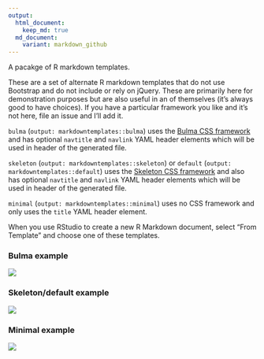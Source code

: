 ```yaml
---
output:
  html_document:
    keep_md: true
  md_document:
    variant: markdown_github
---
```

A pacakge of R markdown templates.

These are a set of alternate R markdown templates that do not use Bootstrap and do not include or rely on jQuery. These are primarily here for demonstration purposes but are also useful in an of themselves (it's always good to have choices). If you have a particular framework you like and it's not here, file an issue and I'll add it.

`bulma` (`output: markdowntemplates::bulma`) uses the [Bulma CSS framework](http://bulma.io) and has optional `navtitle` and `navlink` YAML header elements which will be used in header of the generated file.

`skeleton` (`output: markdowntemplates::skeleton`) or `default` (`output: markdowntemplates::default`) uses the [Skeleton CSS framework](http://getskeleton.com) and also has optional `navtitle` and `navlink` YAML header elements which will be used in header of the generated file.

`minimal` (`output: markdowntemplates::minimal`) uses no CSS framework and only uses the `title` YAML header element.

When you use RStudio to create a new R Markdown document, select "From Template" and
choose one of these templates.

### Bulma example

![](bulma.png)

### Skeleton/default example

![](skeleton.png)

### Minimal example

![](minimal.png)